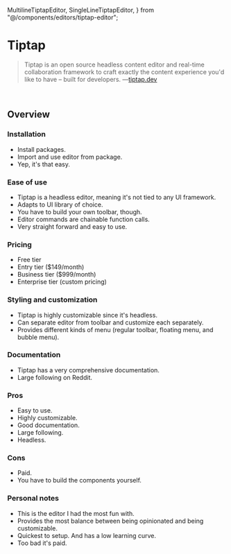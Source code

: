   MultilineTiptapEditor,
  SingleLineTiptapEditor,
} from "@/components/editors/tiptap-editor";


# Tiptap

> Tiptap is an open source headless content editor and real-time collaboration framework to craft exactly the content experience you'd like to have &ndash; built for developers. &mdash;[tiptap.dev](https://tiptap.dev/)

<br />

<EditorCard type="collapsed">
  <SingleLineTiptapEditor />
</EditorCard>

<EditorCard type="full">
  <MultilineTiptapEditor />
</EditorCard>

## Overview

### Installation

- Install packages.
- Import and use editor from package.
- Yep, it's that easy.

### Ease of use

- Tiptap is a headless editor, meaning it's not tied to any UI framework.
- Adapts to UI library of choice.
- You have to build your own toolbar, though.
- Editor commands are chainable function calls.
- Very straight forward and easy to use.

### Pricing

- Free tier
- Entry tier ($149/month)
- Business tier ($999/month)
- Enterprise tier (custom pricing)

### Styling and customization

- Tiptap is highly customizable since it's headless.
- Can separate editor from toolbar and customize each separately.
- Provides different kinds of menu (regular toolbar, floating menu, and bubble menu).

### Documentation

- Tiptap has a very comprehensive documentation.
- Large following on Reddit.

### Pros

- Easy to use.
- Highly customizable.
- Good documentation.
- Large following.
- Headless.

### Cons

- Paid.
- You have to build the components yourself.

### Personal notes

- This is the editor I had the most fun with.
- Provides the most balance between being opinionated and being customizable.
- Quickest to setup. And has a low learning curve.
- Too bad it's paid.
